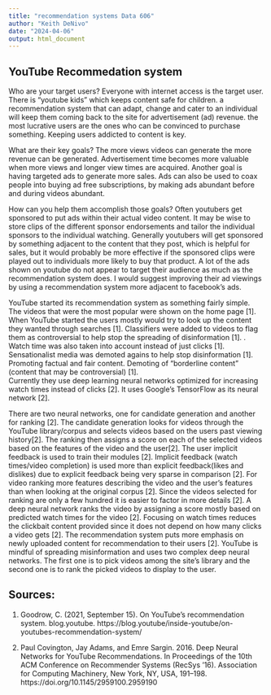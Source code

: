 ```yaml
---
title: "recommendation systems Data 606"
author: "Keith DeNivo"
date: "2024-04-06"
output: html_document
---
```


## YouTube Recommedation system
Who are your target users?
Everyone with internet access is the target user.  There is "youtube kids" which keeps content safe for children.  a recommendation system that can adapt, change and cater to an individual will keep them coming back to the site for advertisement (ad) revenue.  the most lucrative users are the ones who can be convinced to purchase something.  Keeping users addicted to content is key.

What are their key goals? 
The more views videos can generate the more revenue can be generated.  Advertisement time becomes more valuable when more views and longer view times are acquired. Another goal is having targeted ads  to generate more sales.  Ads can also be used to coax people into buying ad free subscriptions, by making ads abundant before and during videos abundant.  

How can you help them accomplish those goals?
Often youtubers get sponsored to put ads within their actual video content.  It may be wise to store clips of the different sponsor endorsements and tailor the individual sponsors to the individual watching.  Generally youtubers will get sponsored by something adjacent to the content that they post, which is helpful for sales, but it would probably be more effective if the sponsored clips were played out to individuals more likely to buy that product. A lot of the ads shown on youtube do not appear to target their audience as much as the recommendation system does.  I would suggest improving their ad viewings by using a recommendation system more adjacent to facebook’s ads.

YouTube started its recommendation system as something fairly simple.  The videos that were the most popular were shown on the home page [1].  When YouTube started the users mostly would try to look up the content they wanted through searches [1].  Classifiers were added to videos to flag them as controversial to help stop the spreading of disinformation [1].  . Watch time was also taken into account instead of just clicks [1]. Sensationalist media was demoted agains to help stop disinformation [1]. Promoting factual and fair content.  Demoting of “borderline content” (content that may be controversial) [1].   
Currently they use deep learning neural networks optimized for increasing watch times instead of clicks [2].  It uses Google’s TensorFlow as its neural network [2].

There are two neural networks, one for candidate generation and another for ranking [2]. The candidate generation looks for videos through the YouTube library/corpus and selects videos based on the users past viewing history[2].  The ranking then assigns a score on each of the selected videos based on the features of the video and the user[2].
The user implicit feedback is used to train their modules [2].  Implicit feedback (watch times/video completion) is used more than explicit feedback(likes and dislikes) due to explicit feedback being very sparse in comparison [2].
For video ranking more features describing the video and the user’s features than when looking at the original corpus [2].  Since the videos selected for ranking are only a few hundred it is easier to factor in more details [2].  A deep neural network ranks the video by assigning a score mostly based on predicted watch times for the video [2].  Focusing on watch times reduces the clickbait content provided since it does not depend on how many clicks a video gets [2]. 
The recommendation system puts more emphasis on newly uploaded content for recommendation to their users [2]. 
YouTube is mindful of spreading misinformation and uses two complex deep neural networks.  The first one is to pick videos among the site’s library  and the second one is to rank the picked videos to display to the user.

## Sources:
1.	Goodrow, C. (2021, September 15). On YouTube’s recommendation system. blog.youtube. https://blog.youtube/inside-youtube/on-youtubes-recommendation-system/ 


2.	Paul Covington, Jay Adams, and Emre Sargin. 2016. Deep Neural Networks for YouTube Recommendations. In Proceedings of the 10th ACM Conference on Recommender Systems (RecSys '16). Association for Computing Machinery, New York, NY, USA, 191–198. https://doi.org/10.1145/2959100.2959190

